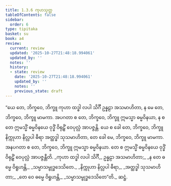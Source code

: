 ```yaml
---
title: 1.3.6 ကုဟသုတ္တ
tableOfContents: false
sidebar:
  order: 6
type: tipitaka
basket: su
book: a4
review:
  current: review
  updated: '2025-10-27T21:48:18.994061'
  updated_by: ''
  notes: ''
  history:
  - state: review
    date: '2025-10-27T21:48:18.994061'
    updated_by: ''
    notes: ''
    previous_state: draft
---
```



<ReviewStatus review={frontmatter.review} showDetails={true} />

<HypothesisAnnotation frontmatter={frontmatter} />

<DynamicBreadcrumb />

<Division number="26" book="a4" e="ch" v="15">

<Paragraph number="180" book="a4">
“ယေ တေ, ဘိက္ခဝေ, ဘိက္ခူ ကုဟာ ထဒ္ဓါ လပါ သိင်္ဂီ ဥန္နဠာ အသမာဟိတာ, န မေ တေ, ဘိက္ခဝေ, ဘိက္ခူ မာမကာ. အပဂတာ စ တေ, ဘိက္ခဝေ, ဘိက္ခူ ဣမသ္မာ ဓမ္မဝိနယာ, န စ တေ ဣမသ္မိံ ဓမ္မဝိနယေ ဝုဒ္ဓိံ ဝိရုဠှိံ ဝေပုလ္လံ အာပဇ္ဇန္တိ. ယေ စ ခေါ တေ, ဘိက္ခဝေ, ဘိက္ခူ နိက္ကုဟာ နိလ္လပါ ဓီရာ အတ္ထဒ္ဓါ သုသမာဟိတာ, တေ ခေါ မေ, ဘိက္ခဝေ, ဘိက္ခူ မာမကာ. အနပဂတာ စ တေ, ဘိက္ခဝေ, ဘိက္ခူ ဣမသ္မာ ဓမ္မဝိနယာ. တေ စ ဣမသ္မိံ ဓမ္မဝိနယေ ဝုဒ္ဓိံ ဝိရုဠှိံ ဝေပုလ္လံ အာပဇ္ဇန္တီတိ.
</Paragraph>

<Paragraph number="181" type="verses" book="a4">
_ကုဟာ ထဒ္ဓါ လပါ သိင်္ဂီ,_  
ဥန္နဠာ အသမာဟိတာ;_  
_န တေ ဓမ္မေ ဝိရူဟန္တိ,_  
_သမ္မာသမ္ဗုဒ္ဓဒေသိတေ._  

</Paragraph>

<Paragraph number="182" type="verses" book="a4">
_နိက္ကုဟာ နိလ္လပါ ဓီရာ,_  
_အတ္ထဒ္ဓါ သုသမာဟိတာ;_  
_တေ ဝေ ဓမ္မေ ဝိရူဟန္တိ,_  
_သမ္မာသမ္ဗုဒ္ဓဒေသိတေ”တိ._  


</Paragraph>
</Division>

<Paragraph number="183" type="center" book="a4">
ဆဋ္ဌံ.
</Paragraph>